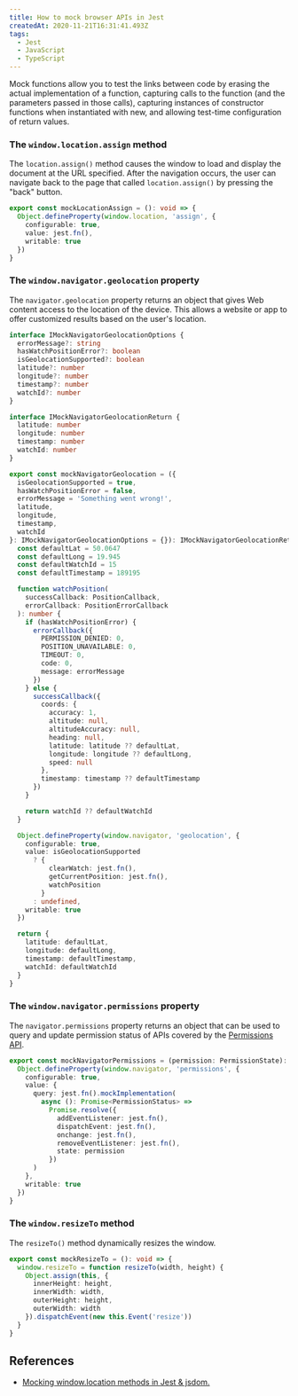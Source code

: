```yaml
---
title: How to mock browser APIs in Jest
createdAt: 2020-11-21T16:31:41.493Z
tags:
  - Jest
  - JavaScript
  - TypeScript
---
```


<MDXHeadingOne />

Mock functions allow you to test the links between code by erasing the actual implementation of a function, capturing calls to the function (and the parameters passed in those calls), capturing instances of constructor functions when instantiated with new, and allowing test-time configuration of return values.

<TableOfContents />

### The `window.location.assign` method

The `location.assign()` method causes the window to load and display the document at the URL specified. After the navigation occurs, the user can navigate back to the page that called `location.assign()` by pressing the "back" button.

```typescript
export const mockLocationAssign = (): void => {
  Object.defineProperty(window.location, 'assign', {
    configurable: true,
    value: jest.fn(),
    writable: true
  })
}
```

### The `window.navigator.geolocation` property

The `navigator.geolocation` property returns an object that gives Web content access to the location of the device. This allows a website or app to offer customized results based on the user's location.

```typescript
interface IMockNavigatorGeolocationOptions {
  errorMessage?: string
  hasWatchPositionError?: boolean
  isGeolocationSupported?: boolean
  latitude?: number
  longitude?: number
  timestamp?: number
  watchId?: number
}

interface IMockNavigatorGeolocationReturn {
  latitude: number
  longitude: number
  timestamp: number
  watchId: number
}

export const mockNavigatorGeolocation = ({
  isGeolocationSupported = true,
  hasWatchPositionError = false,
  errorMessage = 'Something went wrong!',
  latitude,
  longitude,
  timestamp,
  watchId
}: IMockNavigatorGeolocationOptions = {}): IMockNavigatorGeolocationReturn => {
  const defaultLat = 50.0647
  const defaultLong = 19.945
  const defaultWatchId = 15
  const defaultTimestamp = 189195

  function watchPosition(
    successCallback: PositionCallback,
    errorCallback: PositionErrorCallback
  ): number {
    if (hasWatchPositionError) {
      errorCallback({
        PERMISSION_DENIED: 0,
        POSITION_UNAVAILABLE: 0,
        TIMEOUT: 0,
        code: 0,
        message: errorMessage
      })
    } else {
      successCallback({
        coords: {
          accuracy: 1,
          altitude: null,
          altitudeAccuracy: null,
          heading: null,
          latitude: latitude ?? defaultLat,
          longitude: longitude ?? defaultLong,
          speed: null
        },
        timestamp: timestamp ?? defaultTimestamp
      })
    }

    return watchId ?? defaultWatchId
  }

  Object.defineProperty(window.navigator, 'geolocation', {
    configurable: true,
    value: isGeolocationSupported
      ? {
          clearWatch: jest.fn(),
          getCurrentPosition: jest.fn(),
          watchPosition
        }
      : undefined,
    writable: true
  })

  return {
    latitude: defaultLat,
    longitude: defaultLong,
    timestamp: defaultTimestamp,
    watchId: defaultWatchId
  }
}
```

### The `window.navigator.permissions` property

The `navigator.permissions` property returns an object that can be used to query and update permission status of APIs covered by the [Permissions API](https://developer.mozilla.org/en-US/docs/Web/API/Permissions_API).

```typescript
export const mockNavigatorPermissions = (permission: PermissionState): void => {
  Object.defineProperty(window.navigator, 'permissions', {
    configurable: true,
    value: {
      query: jest.fn().mockImplementation(
        async (): Promise<PermissionStatus> =>
          Promise.resolve({
            addEventListener: jest.fn(),
            dispatchEvent: jest.fn(),
            onchange: jest.fn(),
            removeEventListener: jest.fn(),
            state: permission
          })
      )
    },
    writable: true
  })
}
```

### The `window.resizeTo` method

The `resizeTo()` method dynamically resizes the window.

```typescript
export const mockResizeTo = (): void => {
  window.resizeTo = function resizeTo(width, height) {
    Object.assign(this, {
      innerHeight: height,
      innerWidth: width,
      outerHeight: height,
      outerWidth: width
    }).dispatchEvent(new this.Event('resize'))
  }
}
```

## References

- [Mocking window.location methods in Jest & jsdom.](https://www.benmvp.com/blog/mocking-window-location-methods-jest-jsdom/)
